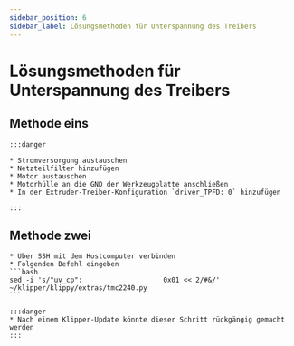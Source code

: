 ```yaml
---
sidebar_position: 6
sidebar_label: Lösungsmethoden für Unterspannung des Treibers
---
```



# Lösungsmethoden für Unterspannung des Treibers

## Methode eins

    :::danger

    * Stromversorgung austauschen
    * Netzteilfilter hinzufügen
    * Motor austauschen
    * Motorhülle an die GND der Werkzeugplatte anschließen
    * In der Extruder-Treiber-Konfiguration `driver_TPFD: 0` hinzufügen

    :::

## Methode zwei
    * Über SSH mit dem Hostcomputer verbinden
    * Folgenden Befehl eingeben
    ```bash
    sed -i 's/"uv_cp":                    0x01 << 2/#&/' ~/klipper/klippy/extras/tmc2240.py
    ```

    :::danger
    * Nach einem Klipper-Update könnte dieser Schritt rückgängig gemacht werden
    :::